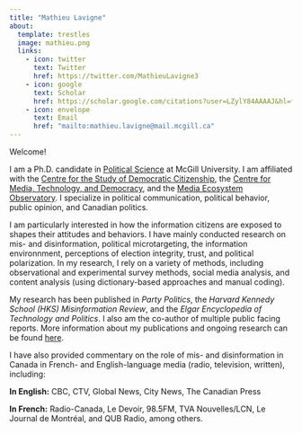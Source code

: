 ```yaml
---
title: "Mathieu Lavigne"
about:
  template: trestles
  image: mathieu.png
  links:
    - icon: twitter
      text: Twitter
      href: https://twitter.com/MathieuLavigne3
    - icon: google
      text: Scholar
      href: https://scholar.google.com/citations?user=LZylY84AAAAJ&hl=fr&oi=ao
    - icon: envelope
      text: Email
      href: "mailto:mathieu.lavigne@mail.mcgill.ca"
---
```


<section class="about">

Welcome! 

I am a Ph.D. candidate in [Political Science](https://www.mcgill.ca/politicalscience/) at McGill University. I am affiliated with the [Centre for the Study of Democratic Citizenship](https://csdc-cecd.ca/){target="_blank"}, the [Centre for Media, Technology, and Democracy](https://www.mediatechdemocracy.com/){target="_blank"}, and the [Media Ecosystem Observatory](https://www.mediaecosystemobservatory.com/){target="_blank"}. I specialize in political communication, political behavior, public opinion, and Canadian politics. 

I am particularly interested in how the information citizens are exposed to shapes their attitudes and behaviors. I have mainly conducted research on mis- and disinformation, political microtargeting, the information environnment, perceptions of election integrity, trust, and political polarization. In my research, I rely on a variety of methods, including observational and experimental survey methods, social media analysis, and content analysis (using dictionary-based approaches and manual coding). 

My research has been published in *Party Politics*, the *Harvard Kennedy School (HKS) Misinformation Review*, and the *Elgar Encyclopedia of Technology and Politics*. I also am the co-author of multiple public facing reports. More information about my publications and ongoing research can be found [here](../Research/index.qmd){target="_blank"}.

I have also provided commentary on the role of mis- and disinformation in Canada in French- and English-language media (radio, television, written), including: 

**In English:** CBC, CTV, Global News, City News, The Canadian Press 

**In French:** Radio-Canada, Le Devoir, 98.5FM, TVA Nouvelles/LCN, Le Journal de Montréal, and QUB Radio, among others. 

</section>